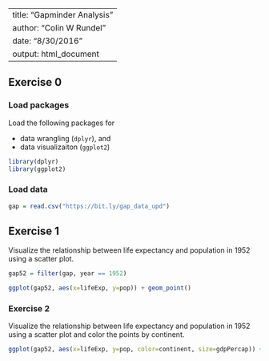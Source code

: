 
---
title: "Gapminder Analysis"
author: "Colin W Rundel"
date: "8/30/2016"
output: html_document
---

## Exercise 0

### Load packages

Load the following packages for 

- data wrangling (`dplyr`), and 
- data visualizaiton (`ggplot2`)

```r
library(dplyr)
library(ggplot2)
```

### Load data

```r
gap = read.csv("https://bit.ly/gap_data_upd")
```

## Exercise 1

Visualize the relationship between life expectancy and population in 1952 using a scatter plot.

```r
gap52 = filter(gap, year == 1952)

ggplot(gap52, aes(x=lifeExp, y=pop)) + geom_point()
```


### Exercise 2

Visualize the relationship between life expectancy and population in 1952 using a scatter plot and color the points by continent.

```r
ggplot(gap52, aes(x=lifeExp, y=pop, color=continent, size=gdpPercap)) + geom_point()
```


